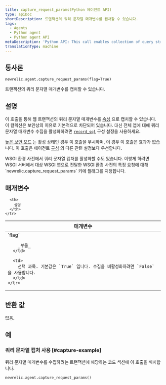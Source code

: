 ```yaml
---
title: capture_request_params(Python 에이전트 API)
type: apiDoc
shortDescription: 트랜잭션의 쿼리 문자열 매개변수를 캡처할 수 있습니다.
tags:
  - Agents
  - Python agent
  - Python agent API
metaDescription: 'Python API: This call enables collection of query string parameters.'
translationType: machine
---
```


## 통사론

```
newrelic.agent.capture_request_params(flag=True)
```

트랜잭션의 쿼리 문자열 매개변수를 캡처할 수 있습니다.

## 설명

이 호출을 통해 웹 트랜잭션의 쿼리 문자열 매개변수를 [속성](/docs/accounts-partnerships/education/getting-started-new-relic/glossary#attribute) 으로 캡처할 수 있습니다. 이 컬렉션은 보안상의 이유로 기본적으로 차단되어 있습니다. 대신 전체 앱에 대해 쿼리 문자열 매개변수 수집을 활성화하려면 [`record_sql`](/docs/agents/python-agent/installation-configuration/python-agent-configuration#txn-tracer-sql) 구성 설정을 사용하세요.

[높은 보안 모드](/docs/accounts-partnerships/accounts/security/high-security) 는 활성 상태인 경우 이 호출을 무시하며, 이 경우 이 호출은 효과가 없습니다. 이 호출은 에이전트 [구성](/docs/agents/python-agent/installation-configuration/python-agent-configuration) 의 다른 관련 설정보다 우선합니다.

<Callout variant="tip">
  WSGI 환경 사전에서 쿼리 문자열 캡처를 활성화할 수도 있습니다. 이렇게 하려면 WSGI 서버에서 대상 WSGI 앱으로 전달한 WSGI 환경 사전의 특정 요청에 대해 `newrelic.capture_request_params` 키에 플래그를 지정합니다.
</Callout>

## 매개변수

<table>
  <thead>
    <tr>
      <th width="25%">
        매개변수
      </th>

      <th>
        설명
      </th>
    </tr>
  </thead>

  <tbody>
    <tr>
      <td>
        `flag`

        _부울_
      </td>

      <td>
        선택 과목. 기본값은 `True` 입니다. 수집을 비활성화하려면 `False` 을 사용합니다.
      </td>
    </tr>
  </tbody>
</table>

## 반환 값

없음.

## 예

### 쿼리 문자열 캡처 사용 [#capture-example]

쿼리 문자열 매개변수를 수집하려는 트랜잭션에 해당하는 코드 섹션에 이 호출을 배치합니다.

```
newrelic.agent.capture_request_params()
```